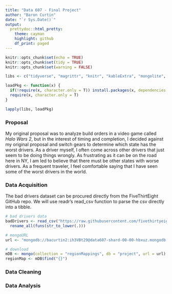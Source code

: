```yaml
---
title: "Data 607 - Final Project"
author: "Baron Curtin"
date: "`r Sys.Date()`"
output:
  prettydoc::html_pretty:
    theme: cayman
    highlight: github
    df_print: paged
---
```


```r
knitr::opts_chunk$set(echo = TRUE)
knitr::opts_chunk$set(tidy = TRUE)
knitr::opts_chunk$set(warning = FALSE)

libs <- c("tidyverse", "magrittr", "knitr", "kableExtra", "mongolite", "jsonlite", "RMySQL", "DBI", "RJDBC")

loadPkg <- function(x) {
  if(!require(x, character.only = T)) install.packages(x, dependencies = T)
  require(x, character.only = T)
}

lapply(libs, loadPkg)
```

### Proposal
My original proposal was to analyze build orders in a video game called *Halo Wars 2*, but in the interest of timing and completion, I decided against my original proposal and switch gears to determine which state has the worst drivers. As a driver myself, I often come across other drivers that just seem to be doing things wrongly. As frustrating as it can be on the road here in NY, I am led to believe that there must be other states with worse drivers. As a frequent traveler, I feel comfortable saying that I have seen some of the worst drivers in the world.


### Data Acquisition
The bad drivers dataset can be procured directly from the FiveThirtEight GitHub repo. We will use readr's read_csv function to parse the csv directly into a tibble.
```r
# bad drivers data
badDrivers <- read_csv("https://raw.githubusercontent.com/fivethirtyeight/data/master/bad-drivers/bad-drivers.csv") %>%
  rename_all(funs(str_to_lower(.)))
```

```r
# mongoURL
url <- "mongodb://bacurtin2:ih3VBt29@data607-shard-00-00-hbxuz.mongodb.net:27017,data607-shard-00-01-hbxuz.mongodb.net:27017,data607-shard-00-02-hbxuz.mongodb.net:27017/test?ssl=true&replicaSet=Data607-shard-0&authSource=admin"

# download
mDB <- mongo(collection = "regionMappings", db = "project", url = url)
regionMap <- mDB$find("{}")
```




### Data Cleaning



### Data Analysis